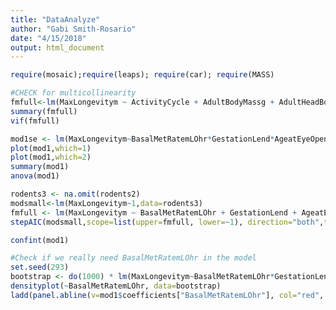 ```yaml
---
title: "DataAnalyze"
author: "Gabi Smith-Rosario"
date: "4/15/2018"
output: html_document
---
```


```r
require(mosaic);require(leaps); require(car); require(MASS)
```

```r
#CHECK for multicollinearity
fmfull<-lm(MaxLongevitym ~ ActivityCycle + AdultBodyMassg + AdultHeadBodyLenmm + AgeatEyeOpeningd + BasalMetRatemLOhr + BasalMetRateMassg + DietBreadth + GestationLend + HabitatBreadth + LitterSize + LittersPerYear + PopulationDensitynkm + PopulationGrpSize + SexualMaturityAged + TeatNumber + Terrestriality + TrophicLevel + WeaningAged + HuPopDenMinnkm + HuPopDenMeannkm + HuPopDenpnkm + HuPopDenChange + PrecipMeanmm + TempMeandegC + AETMeanmm + PETMeanmm,data=RodentsP)
summary(fmfull)
vif(fmfull)
```


```r
mod1se <- lm(MaxLongevitym~BasalMetRatemLOhr*GestationLend*AgeatEyeOpeningd, data = RodentsP)
plot(mod1,which=1)
plot(mod1,which=2)
summary(mod1)
anova(mod1)
```

```r
rodents3 <- na.omit(rodents2)
modsmall<-lm(MaxLongevitym~1,data=rodents3)
fmfull <- lm(MaxLongevitym ~ BasalMetRatemLOhr + GestationLend + AgeatEyeOpeningd + AdultBodyMassg + LitterSize + LittersPerYear + HuPopDenpnkm, data = rodents3)
stepAIC(modsmall,scope=list(upper=fmfull, lower=~1), direction="both",trace=FALSE)$anova
```


```r
confint(mod1)
```

```r
#Check if we really need BasalMetRatemLOhr in the model
set.seed(293)
bootstrap <- do(1000) * lm(MaxLongevitym~BasalMetRatemLOhr*GestationLend + AgeatEyeOpeningd, data=rodents2[mosaic::resample(1:nrow(rodents2)),])$coefficients
densityplot(~BasalMetRatemLOhr, data=bootstrap)
ladd(panel.abline(v=mod1$coefficients["BasalMetRatemLOhr"], col="red", lwd=3))

```



